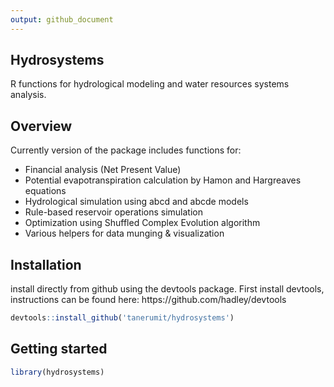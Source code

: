 ```yaml
---
output: github_document
---
```


<!-- README.md is generated from README.Rmd. Please edit that file -->

## Hydrosystems

R functions for hydrological modeling and water resources systems analysis.

## Overview

Currently version of the package includes functions for:

+ Financial analysis (Net Present Value) 
+ Potential evapotranspiration calculation by Hamon and Hargreaves equations
+ Hydrological simulation using abcd and abcde models
+ Rule-based reservoir operations simulation 
+ Optimization using Shuffled Complex Evolution algorithm
+ Various helpers for data munging & visualization

## Installation

install directly from github using the devtools package. First install devtools,
instructions can be found here: https://github.com/hadley/devtools

```r
devtools::install_github('tanerumit/hydrosystems')
```


## Getting started

```r
library(hydrosystems)
```


